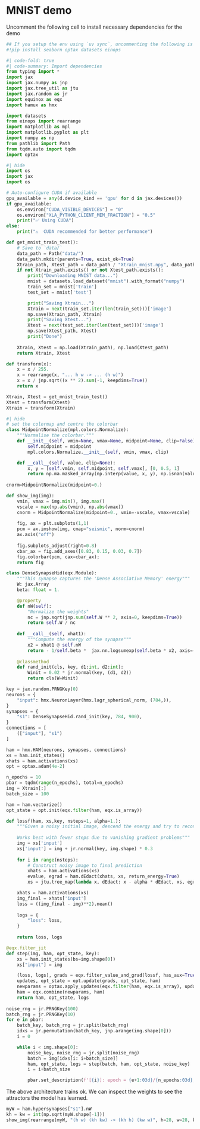 # MNIST demo

Uncomment the following cell to install necessary dependencies for the demo

```python
## If you setup the env using `uv sync`, uncommenting the following is not necessary:
#!pip install seaborn optax datasets einops
```

```python
#| code-fold: true
#| code-summary: Import dependencies
from typing import *
import jax
import jax.numpy as jnp
import jax.tree_util as jtu
import jax.random as jr
import equinox as eqx
import hamux as hmx

import datasets
from einops import rearrange
import matplotlib as mpl
import matplotlib.pyplot as plt
import numpy as np
from pathlib import Path
from tqdm.auto import tqdm
import optax
```

```python
#| hide
import os
import jax
import os

# Auto-configure CUDA if available
gpu_available = any(d.device_kind == 'gpu' for d in jax.devices())
if gpu_available:
    os.environ["CUDA_VISIBLE_DEVICES"] = "0"
    os.environ["XLA_PYTHON_CLIENT_MEM_FRACTION"] = "0.5"
    print("✅ Using CUDA")
else:
    print("⚠️  CUDA recommended for better performance")
```


```python
def get_mnist_train_test():
    # Save to `data/`
    data_path = Path("data/")
    data_path.mkdir(parents=True, exist_ok=True)
    Xtrain_path, Xtest_path = data_path / "Xtrain_mnist.npy", data_path / "Xtest_mnist.npy"
    if not Xtrain_path.exists() or not Xtest_path.exists():
        print("Downloading MNIST data...")
        mnist = datasets.load_dataset("mnist").with_format("numpy")
        train_set = mnist['train']
        test_set = mnist['test']

        print("Saving Xtrain...")
        Xtrain = next(train_set.iter(len(train_set)))['image']
        np.save(Xtrain_path, Xtrain)
        print("Saving Xtest...")
        Xtest = next(test_set.iter(len(test_set)))['image']
        np.save(Xtest_path, Xtest)
        print("Done")
    
    Xtrain, Xtest = np.load(Xtrain_path), np.load(Xtest_path)
    return Xtrain, Xtest
```

```python
def transform(x):
    x = x / 255.
    x = rearrange(x, "... h w -> ... (h w)") 
    x = x / jnp.sqrt((x ** 2).sum(-1, keepdims=True))
    return x

Xtrain, Xtest = get_mnist_train_test()
Xtest = transform(Xtest)
Xtrain = transform(Xtrain)
```


```python
#| hide
# set the colormap and centre the colorbar
class MidpointNormalize(mpl.colors.Normalize):
    """Normalise the colorbar."""
    def __init__(self, vmin=None, vmax=None, midpoint=None, clip=False):
        self.midpoint = midpoint
        mpl.colors.Normalize.__init__(self, vmin, vmax, clip)

    def __call__(self, value, clip=None):
        x, y = [self.vmin, self.midpoint, self.vmax], [0, 0.5, 1]
        return np.ma.masked_array(np.interp(value, x, y), np.isnan(value))
    
cnorm=MidpointNormalize(midpoint=0.)

def show_img(img):
    vmin, vmax = img.min(), img.max()
    vscale = max(np.abs(vmin), np.abs(vmax))
    cnorm = MidpointNormalize(midpoint=0., vmin=-vscale, vmax=vscale)
    
    fig, ax = plt.subplots(1,1)
    pcm = ax.imshow(img, cmap="seismic", norm=cnorm)
    ax.axis("off")
    
    fig.subplots_adjust(right=0.8)
    cbar_ax = fig.add_axes([0.83, 0.15, 0.03, 0.7])
    fig.colorbar(pcm, cax=cbar_ax);
    return fig
```


```python
class DenseSynapseHid(eqx.Module):
    """This synapse captures the 'Dense Associative Memory' energy"""
    W: jax.Array
    beta: float = 1.

    @property
    def nW(self):
        "Normalize the weights"
        nc = jnp.sqrt(jnp.sum(self.W ** 2, axis=0, keepdims=True))
        return self.W / nc
        
    def __call__(self, xhat1):
        """Compute the energy of the synapse"""
        x2 = xhat1 @ self.nW
        return - 1/self.beta *  jax.nn.logsumexp(self.beta * x2, axis=-1)
    
    @classmethod
    def rand_init(cls, key, d1:int, d2:int):
        Winit = 0.02 * jr.normal(key, (d1, d2))
        return cls(W=Winit)

key = jax.random.PRNGKey(0)
neurons = {
    "input": hmx.NeuronLayer(hmx.lagr_spherical_norm, (784,)),
}
synapses = {
    "s1": DenseSynapseHid.rand_init(key, 784, 900),
}
connections = [
    (["input"], "s1")
]

ham = hmx.HAM(neurons, synapses, connections)
xs = ham.init_states()
xhats = ham.activations(xs)
opt = optax.adam(4e-2)
```


```python
n_epochs = 10
pbar = tqdm(range(n_epochs), total=n_epochs)
img = Xtrain[:]
batch_size = 100

ham = ham.vectorize()
opt_state = opt.init(eqx.filter(ham, eqx.is_array))

def lossf(ham, xs,key, nsteps=1, alpha=1.):
    """Given a noisy initial image, descend the energy and try to reconstruct the original image at the end of the dynamics.
    
    Works best with fewer steps due to vanishing gradient problems"""
    img = xs['input']
    xs['input'] = img + jr.normal(key, img.shape) * 0.3
    
    for i in range(nsteps):
        # Construct noisy image to final prediction
        xhats = ham.activations(xs)
        evalue, egrad = ham.dEdact(xhats, xs, return_energy=True)
        xs = jtu.tree_map(lambda x, dEdact: x - alpha * dEdact, xs, egrad)

    xhats = ham.activations(xs)
    img_final = xhats['input']
    loss = ((img_final - img)**2).mean()
    
    logs = {
        "loss": loss,
    }
    
    return loss, logs

@eqx.filter_jit
def step(img, ham, opt_state, key):
    xs = ham.init_states(bs=img.shape[0])
    xs["input"] = img

    (loss, logs), grads = eqx.filter_value_and_grad(lossf, has_aux=True)(ham, xs, key)
    updates, opt_state = opt.update(grads, opt_state, ham)
    newparams = optax.apply_updates(eqx.filter(ham, eqx.is_array), updates)
    ham = eqx.combine(newparams, ham)
    return ham, opt_state, logs
    
noise_rng = jr.PRNGKey(100)
batch_rng = jr.PRNGKey(10)
for e in pbar:
    batch_key, batch_rng = jr.split(batch_rng)
    idxs = jr.permutation(batch_key, jnp.arange(img.shape[0]))
    i = 0

    while i < img.shape[0]:
        noise_key, noise_rng = jr.split(noise_rng)
        batch = img[idxs[i: i+batch_size]]
        ham, opt_state, logs = step(batch, ham, opt_state, noise_key)
        i = i+batch_size

        pbar.set_description(f'[{i}]: epoch = {e+1:03d}/{n_epochs:03d}, loss = {logs["loss"].item():2.6f}')
```

The above architecture trains ok. We can inspect the weights to see the attractors the model has learned.

```python
myW = ham.hypersynapses["s1"].nW
kh = kw = int(np.sqrt(myW.shape[-1]))
show_img(rearrange(myW, "(h w) (kh kw) -> (kh h) (kw w)", h=28, w=28, kh=kh, kw=kw));
```
